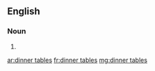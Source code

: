 ==English==

===Noun===
{{head|en|head=[[dinner]] [[table]]s}}

# {{plural of|dinner table}}

[[ar:dinner tables]]
[[fr:dinner tables]]
[[mg:dinner tables]]